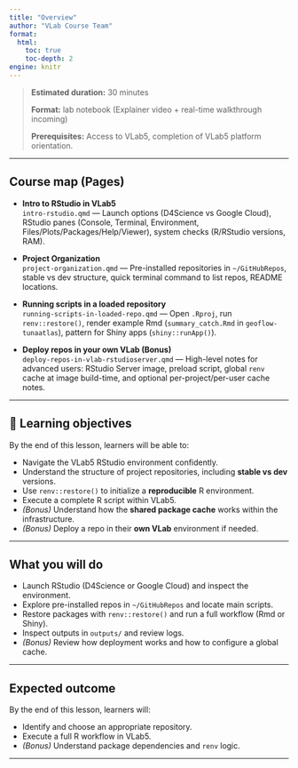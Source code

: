 ```yaml
---
title: "Overview"
author: "VLab Course Team"
format:
  html:
    toc: true
    toc-depth: 2
engine: knitr
---
```


> **Estimated duration:** 30 minutes   
>  
> **Format:** lab notebook (Explainer video + real-time walkthrough incoming)    
>  
> **Prerequisites:** Access to VLab5, completion of VLab5 platform orientation.  

---

## Course map (Pages)

- **Intro to RStudio in VLab5**  
  `intro-rstudio.qmd` — Launch options (D4Science vs Google Cloud), RStudio panes (Console, Terminal, Environment, Files/Plots/Packages/Help/Viewer), system checks (R/RStudio versions, RAM).

- **Project Organization**  
  `project-organization.qmd` — Pre-installed repositories in `~/GitHubRepos`, stable vs dev structure, quick terminal command to list repos, README locations.

- **Running scripts in a loaded repository**  
  `running-scripts-in-loaded-repo.qmd` — Open `.Rproj`, run `renv::restore()`, render example Rmd (`summary_catch.Rmd` in `geoflow-tunaatlas`), pattern for Shiny apps (`shiny::runApp()`).

- **Deploy repos in your own VLab (Bonus)**  
  `deploy-repos-in-vlab-rstudioserver.qmd` — High-level notes for advanced users: RStudio Server image, preload script, global `renv` cache at image build-time, and optional per-project/per-user cache notes.

---

## 🎯 Learning objectives
By the end of this lesson, learners will be able to:

- Navigate the VLab5 RStudio environment confidently.
- Understand the structure of project repositories, including **stable vs dev** versions.
- Use `renv::restore()` to initialize a **reproducible** R environment.
- Execute a complete R script within VLab5.
- *(Bonus)* Understand how the **shared package cache** works within the infrastructure.
- *(Bonus)* Deploy a repo in their **own VLab** environment if needed.

---

## What you will do
- Launch RStudio (D4Science or Google Cloud) and inspect the environment.
- Explore pre-installed repos in `~/GitHubRepos` and locate main scripts.
- Restore packages with `renv::restore()` and run a full workflow (Rmd or Shiny).
- Inspect outputs in `outputs/` and review logs.
- *(Bonus)* Review how deployment works and how to configure a global cache.

---

## Expected outcome
By the end of this lesson, learners will:

- Identify and choose an appropriate repository.
- Execute a full R workflow in VLab5.
- *(Bonus)* Understand package dependencies and `renv` logic.

---